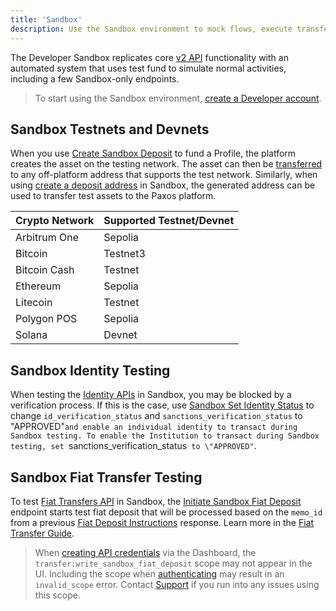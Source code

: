 ```yaml
---
title: 'Sandbox'
description: Use the Sandbox environment to mock flows, execute transfers and test integrations.
---
```




[v2-api]: /api/v2
[sandbox-account]: https://dashboard.sandbox.paxos.com/
[create-sandbox-deposit]: /api-reference/sandbox/create-sandbox-deposit
[create-deposit-address]: /api-reference/deposit-addressesCreateDepositAddress
[crypto-withdrawal]: /api-reference/crypto-withdrawals/create-crypto-withdrawal
[identity]: /api-reference/identity
[sandbox-identity]: /api-reference/sandbox-identitySandboxSetIdentityStatus
[fiat]: /api-reference/fiat-transfers
[sandbox-fiat]: /api-reference/Sandbox-Fiat-Transfers
[fiat-instructions]: /api-reference/fiat-transfers/list-fiat-deposit-instructions
[fiat-guide]: /guides/developer/fiat-transfers/quickstart.mdx#2-send-fiat-to-paxos
[credentials]: /guides/developer/credentials.mdx
[authenticate]: /guides/developer/authenticate.mdx
[Support]: https://support.paxos.com



The Developer Sandbox replicates core [v2 API][v2-api] functionality with an automated system that uses test fund to simulate normal activities, including a few Sandbox-only endpoints.

> To start using the Sandbox environment, [create a Developer account][sandbox-account].

## Sandbox Testnets and Devnets

When you use [Create Sandbox Deposit][create-sandbox-deposit] to fund a Profile, the platform creates the asset on the testing network.
The asset can then be [transferred][crypto-withdrawal] to any off-platform address that supports the test network.
Similarly, when using [create a deposit address][create-deposit-address] in Sandbox, the generated address can be used to transfer test assets to the Paxos platform.

| Crypto Network | Supported Testnet/Devnet |
| --- | --- |
| Arbitrum One | Sepolia |
| Bitcoin | Testnet3 |
| Bitcoin Cash | Testnet |
| Ethereum | Sepolia |
| Litecoin | Testnet |
| Polygon POS | Sepolia |
| Solana | Devnet |

## Sandbox Identity Testing

When testing the [Identity APIs][identity] in Sandbox, you may be blocked by a verification process.
If this is the case, use [Sandbox Set Identity Status][sandbox-identity] to change `id_verification_status` and `sanctions_verification_status` to \"APPROVED"`and enable an individual identity to transact during Sandbox testing.
To enable the Institution to transact during Sandbox testing, set `sanctions_verification_status` to \"APPROVED"`.

## Sandbox Fiat Transfer Testing

To test [Fiat Transfers API][fiat] in Sandbox, the [Initiate Sandbox Fiat Deposit][sandbox-fiat] endpoint starts test fiat deposit that will be processed based on the `memo_id` from a previous [Fiat Deposit Instructions][fiat-instructions] response.
Learn more in the [Fiat Transfer Guide][fiat-guide].

> When [creating API credentials][credentials] via the Dashboard, the `transfer:write_sandbox_fiat_deposit` scope may not appear in the UI.
> Including the scope when [authenticating][authenticate] may result in an `invalid_scope` error.
> Contact [Support] if you run into any issues using this scope.

